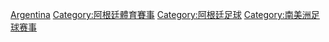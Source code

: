 [[Category:各國足球賽事|Argentina]]
[[Category:阿根廷體育賽事|Category:阿根廷體育賽事]]
[[Category:阿根廷足球|Category:阿根廷足球]]
[[Category:南美洲足球赛事|Category:南美洲足球赛事]]